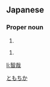 ==Japanese==
{{ja-kanjitab|智|哉}}

===Proper noun===
{{ja-pos|proper|ともちか}}

# {{given name|male|lang=ja}}

{{ja-pos|proper|ともや}}

# {{given name|male|lang=ja}}

[[Category:Japanese male given names|ともちか]]

[[li:智哉]]